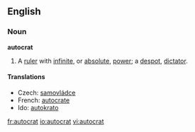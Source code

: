 ==English==

===Noun===
'''autocrat'''
#A [[ruler]] with [[infinite]], or [[absolute]], [[power]]; a [[despot]], [[dictator]].

====Translations====
{{trans-top|ruler with absolute power}}
*Czech: [[samovládce]] {{m}}
*French: [[autocrate]]
*Ido: [[autokrato]]
{{trans-mid}}
{{trans-bottom}}

[[fr:autocrat]]
[[io:autocrat]]
[[vi:autocrat]]